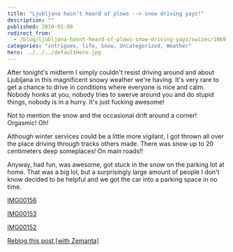 ```yaml
---
title: "Ljubljana hasn't heard of plows --> snow driving yayz!"
description: ""
published: 2010-01-08
redirect_from:
  - /blog/ljubljana-hasnt-heard-of-plows-snow-driving-yayz/swizec/1069
categories: "intrigues, life, Snow, Uncategorized, Weather"
hero: ../../../defaultHero.jpg
---
```


After tonight's midterm I simply couldn't resist driving around and about Ljubljana in this magnificent snowy weather we're having. It's very rare to get a chance to drive in conditions where everyone is nice and calm. Nobody honks at you, nobody tries to swerve around you and do stupid things, nobody is in a hurry. It's just fucking awesome!

Not to mention the snow and the occasional drift around a corner! Orgasmic! Oh!

Although winter services could be a little more vigilant, I got thrown all over the place driving through tracks others made. There was snow up to 20 centimeters deep someplaces! On main roads!!

Anyway, had fun, was awesome, got stuck in the snow on the parking lot at home. That was a big lol, but a surprisingly large amount of people I don't know decided to be helpful and we got the car into a parking space in no time.

[IMG00156](https://swizec.com/wp-content/uploads/2010/01/IMG00156.jpg)

[IMG00153](https://swizec.com/wp-content/uploads/2010/01/IMG00153.jpg)

[IMG00152](https://swizec.com/wp-content/uploads/2010/01/IMG00152.jpg)

[Reblog this post [with Zemanta]](http://reblog.zemanta.com/zemified/87c0cdc9-629f-4974-91db-5b1a8a7e985f)
